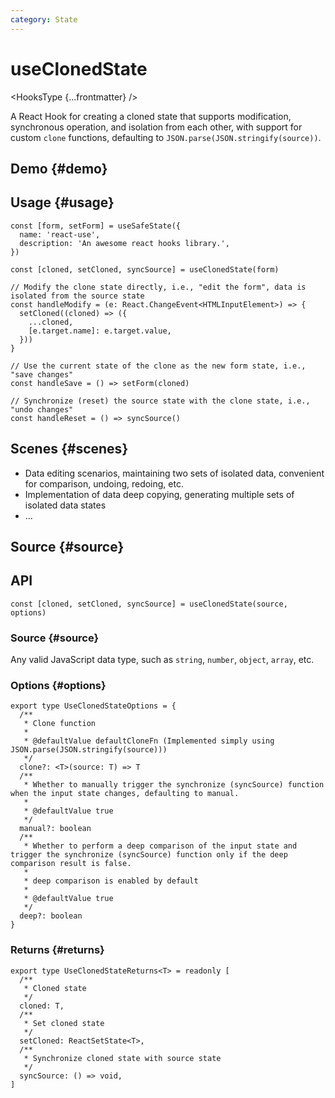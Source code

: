 ```yaml
---
category: State
---
```


# useClonedState


<HooksType {...frontmatter} />

A React Hook for creating a cloned state that supports modification, synchronous operation, and isolation from each other, with support for custom `clone` functions, defaulting to `JSON.parse(JSON.stringify(source))`.

## Demo \{#demo}


<App />

## Usage \{#usage}

```tsx
const [form, setForm] = useSafeState({
  name: 'react-use',
  description: 'An awesome react hooks library.',
})

const [cloned, setCloned, syncSource] = useClonedState(form)

// Modify the clone state directly, i.e., "edit the form", data is isolated from the source state
const handleModify = (e: React.ChangeEvent<HTMLInputElement>) => {
  setCloned((cloned) => ({
    ...cloned,
    [e.target.name]: e.target.value,
  }))
}

// Use the current state of the clone as the new form state, i.e., "save changes"
const handleSave = () => setForm(cloned)

// Synchronize (reset) the source state with the clone state, i.e., "undo changes"
const handleReset = () => syncSource()
```


## Scenes \{#scenes}

- Data editing scenarios, maintaining two sets of isolated data, convenient for comparison, undoing, redoing, etc.
- Implementation of data deep copying, generating multiple sets of isolated data states
- ...

## Source \{#source}


<Source />

## API

```tsx
const [cloned, setCloned, syncSource] = useClonedState(source, options)
```

### Source \{#source}

Any valid JavaScript data type, such as `string`, `number`, `object`, `array`, etc.

### Options \{#options}

```tsx
export type UseClonedStateOptions = {
  /**
   * Clone function
   *
   * @defaultValue defaultCloneFn (Implemented simply using JSON.parse(JSON.stringify(source)))
   */
  clone?: <T>(source: T) => T
  /**
   * Whether to manually trigger the synchronize (syncSource) function when the input state changes, defaulting to manual.
   *
   * @defaultValue true
   */
  manual?: boolean
  /**
   * Whether to perform a deep comparison of the input state and trigger the synchronize (syncSource) function only if the deep comparison result is false.
   * 
   * deep comparison is enabled by default
   *
   * @defaultValue true
   */
  deep?: boolean
}
```

### Returns \{#returns}

```tsx
export type UseClonedStateReturns<T> = readonly [
  /**
   * Cloned state
   */
  cloned: T,
  /**
   * Set cloned state
   */
  setCloned: ReactSetState<T>,
  /**
   * Synchronize cloned state with source state
   */
  syncSource: () => void,
]
```
